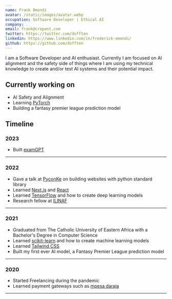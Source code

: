 ```yaml
---
name: Frank Omondi
avatar: /static/images/avatar.webp
occupation: Software Developer | Ethical AI
company: .
email: frank@crepant.com
twitter: https://twitter.com/dofften
linkedin: https://www.linkedin.com/in/frederick-omondi/
github: https://github.com/dofften
---
```


I am a Software Developer and AI enthusiast.
Currently I am focused on AI alignment and the safety side of things
where I am using my technical knowledge to create and/or test AI systems and their potential impact.

## Currently working on

- AI Safety and Alignment
- Learning [PyTorch](https://pytorch.org)
- Building a fantasy premier league prediction model

## Timeline

### 2023

- Built [examGPT](https://examgpt.crepant.com)

---

### 2022

- Gave a talk at [PyconKe](https://pyconke.org) on building websites with python standard library
- Learned [Next.js](https://nextjs.org/) and [React](https://reactjs.org/)
- Learned [TensorFlow](https://tensorflow.org/) and how to create deep learning models
- Research fellow at [ILINAF](https://ilinaf.org)

---

### 2021

- Graduated from The Catholic University of Eastern Africa with a Bachelor's Degree in Computer Science
- Learned [scikit-learn](https://scikit-learn.org/stable/) and how to create machine learning models
- Learned [Tailwind CSS](https://tailwindcss.com/)
- Built my first ever AI model, a Fantasy Premier League prediction model

---

### 2020

- Started Freelancing during the pandemic
- Learned payment gateways such as [mpesa daraja](https://developers.safaricom.co.ke/)
  &nbsp;

---
